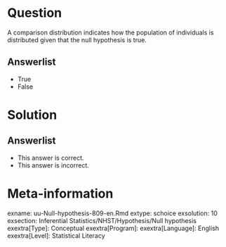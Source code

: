 Question
========
  
A comparison distribution indicates how the population of individuals is distributed given that the null hypothesis is true.
  
Answerlist
----------
* True
* False

Solution
========


Answerlist
----------
* This answer is correct.
* This answer is incorrect.

Meta-information
================
exname: uu-Null-hypothesis-809-en.Rmd
extype: schoice
exsolution: 10
exsection: Inferential Statistics/NHST/Hypothesis/Null hypothesis
exextra[Type]: Conceptual
exextra[Program]: 
exextra[Language]: English
exextra[Level]: Statistical Literacy